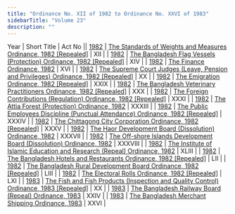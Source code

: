 ```yaml
---
title: "Ordinance No. XII of 1982 to Ordinance No. XXVI of 1983"
sidebarTitle: "Volume 23"
description: ""
---
```


Year | Short Title | Act No || [1982](/act-624.html) | [The Standards of Weights and Measures Ordinance, 1982 [Repealed]](/act-624.html) | XII |
| [1982](/act-625.html) | [The Bangladesh Flag Vessels (Protection) Ordinance, 1982 [Repealed]](/act-625.html) | XIV |
| [1982](/act-626.html) | [The Finance Ordinance, 1982](/act-626.html) | XVI |
| [1982](/act-627.html) | [The Supreme Court Judges (Leave, Pension and Privileges) Ordinance, 1982 [Repealed]](/act-627.html) | XX |
| [1982](/act-628.html) | [The Emigration Ordinance, 1982 [Repealed]](/act-628.html) | XXIX |
| [1982](/act-629.html) | [The Bangladesh Veterinary Practitioners Ordinance, 1982 [Repealed]](/act-629.html) | XXX |
| [1982](/act-630.html) | [The Foreign Contributions (Regulation) Ordinance, 1982 [Repealed]](/act-630.html) | XXXI |
| [1982](/act-631.html) | [The Attia Forest (Protection) Ordinance, 1982](/act-631.html) | XXXIII |
| [1982](/act-632.html) | [The Public Employees Discipline (Punctual Attendance) Ordinance, 1982 [Repealed]](/act-632.html) | XXXIV |
| [1982](/act-633.html) | [The Chittagong City Corporation Ordinance, 1982 [Repealed]](/act-633.html) | XXXV |
| [1982](/act-634.html) | [The Haor Development Board (Dissolution) Ordinance, 1982](/act-634.html) | XXXVII |
| [1982](/act-635.html) | [The Off-shore Islands Development Board (Dissolution) Ordinance, 1982](/act-635.html) | XXXVIII |
| [1982](/act-636.html) | [The Institute of Islamic Education and Research (Repeal) Ordinance, 1982](/act-636.html) | XLIII |
| [1982](/act-637.html) | [The Bangladesh Hotels and Restaurants Ordinance, 1982 [Repealed]](/act-637.html) | LII |
| [1982](/act-638.html) | [The Bangladesh Rural Development Board Ordinance, 1982 [Repealed]](/act-638.html) | LIII |
| [1982](/act-639.html) | [The Electoral Rolls Ordinance, 1982 [Repealed]](/act-639.html) | LXI |
| [1983](/act-640.html) | [The Fish and Fish Products (Inspection and Quality Control) Ordinance, 1983 [Repealed]](/act-640.html) | XX |
| [1983](/act-641.html) | [The Bangladesh Railway Board (Repeal) Ordinance, 1983](/act-641.html) | XXIV |
| [1983](/act-642.html) | [The Bangladesh Merchant Shipping Ordinance, 1983](/act-642.html) | XXVI |
